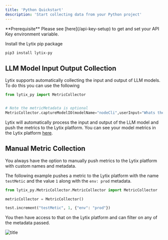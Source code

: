 ```yaml
---
title: 'Python Quickstart'
description: 'Start collecting data from your Python project'
---
```


<Info>
  **Prerequisite** Please see [here](/api-key-setup) to get and set your API Key environment variable.
</Info>

Install the Lytix pip package


```bash
pip3 install lytix-py
```

## LLM Model Input Output Collection

Lytix supports automatically collecting the input and output of LLM models. To do this you can use the following

```py
from lytix_py import MetricCollector


# Note the metricMetadata is optional
MetricCollector.captureModelIO(modelName="nodeCli",userInput="Whats the capital of France?",modelOutput="Paris is the capital of France", metricMetadata={"env": "dev"})
```

Lytix will automatically process the input and output of the LLM model and push the metrics to the Lytix platform. You can see your model metrics in the Lytix platform [here](https://lytix.co/home/llm/).

## Manual Metric Collection

You always have the option to manually push metrics to the Lytix platform with custom names and metadata. 

The following example pushes a metric to the Lytix platform with the name `testMetic` and the value `1` along with the `env: prod` metadata. 


```python
from lytix_py.MetricCollector.MetricCollector import MetricCollector

metricCollector = MetricCollector()

test.increment("testMetic", 1, {"env": "prod"})
```


You then have access to that on the Lytix platform and can filter on any of the metadata passed.

![title](/images/node-quickstart/testMetricExample.png)